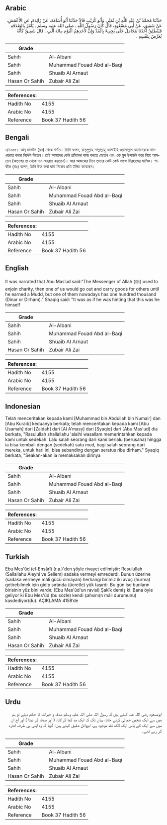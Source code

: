 ## Arabic


<div dir="rtl" lang="ar" style={{fontSize:'larger',backgroundColor:'#f8f9fa',padding:20}}>
حَدَّثَنَا مُحَمَّدُ بْنُ عَبْدِ اللَّهِ بْنِ نُمَيْرٍ، وَأَبُو كُرَيْبٍ قَالاَ حَدَّثَنَا أَبُو أُسَامَةَ، عَنْ زَائِدَةَ، عَنِ الأَعْمَشِ، عَنْ شَقِيقٍ، عَنْ أَبِي مَسْعُودٍ، قَالَ كَانَ رَسُولُ اللَّهِ ـ صلى الله عليه وسلم ـ يَأْمُرُ بِالصَّدَقَةِ فَيَنْطَلِقُ أَحَدُنَا يَتَحَامَلُ حَتَّى يَجِيءَ بِالْمُدِّ وَإِنَّ لأَحَدِهِمُ الْيَوْمَ مِائَةَ أَلْفٍ ‏.‏ قَالَ شَقِيقٌ كَأَنَّهُ يُعَرِّضُ بِنَفْسِهِ ‏.‏
</div>
<div style={{backgroundColor:'#f8f9fa',padding:20, marginBottom: 10}}><table> <thead> <tr> <th>Grade</th> <th></th> </tr> </thead> <tbody> <tr><td>Sahih</td><td>Al-Albani</td></tr><tr><td>Sahih</td><td>Muhammad Fouad Abd al-Baqi</td></tr><tr><td>Sahih</td><td>Shuaib Al Arnaut</td></tr><tr><td>Hasan Or Sahih</td><td>Zubair Ali Zai</td></tr></tbody></table><table> <thead> <tr> <th>References:</th> <th></th> </tr> </thead> <tbody><tr><td>Hadith No</td><td>4155</td></tr><tr><td>Arabic No</td><td>4155</td></tr><tr><td>Reference</td><td>Book 37 Hadith 56</td></tr></tbody></table></div>

## Bengali


<div dir="ltr" lang="bn" style={{fontSize:'larger',backgroundColor:'#f8f9fa',padding:20}}>
১/৪১৫৫। আবূ মাসউদ (রাঃ) থেকে বর্ণিত। তিনি বলেন, রাসূলুল্লাহ সাল্লাল্লাহু আলাইহি ওয়াসাল্লাম আমাদেরকে দান-খয়রাত করার নির্দেশ দিতেন। তাই আমাদের কেউ শ্রমিকের কাজ করতে যেতেন এবং এক মুদ্দ উপার্জন করে নিয়ে আসতেন (অতঃপর তা থেকে দান-খয়রাত করতেন)। আর আজকের দিনে তাদের কেউ কেউ লাখো দিরহামের মালিক। শাকীক (রাঃ) বলেন, তিনি উক্ত কথা দ্বারা নিজের প্রতি ইঙ্গিত করেছেন।
</div>
<div style={{backgroundColor:'#f8f9fa',padding:20, marginBottom: 10}}><table> <thead> <tr> <th>Grade</th> <th></th> </tr> </thead> <tbody> <tr><td>Sahih</td><td>Al-Albani</td></tr><tr><td>Sahih</td><td>Muhammad Fouad Abd al-Baqi</td></tr><tr><td>Sahih</td><td>Shuaib Al Arnaut</td></tr><tr><td>Hasan Or Sahih</td><td>Zubair Ali Zai</td></tr></tbody></table><table> <thead> <tr> <th>References:</th> <th></th> </tr> </thead> <tbody><tr><td>Hadith No</td><td>4155</td></tr><tr><td>Arabic No</td><td>4155</td></tr><tr><td>Reference</td><td>Book 37 Hadith 56</td></tr></tbody></table></div>

## English


<div dir="ltr" lang="en" style={{fontSize:'larger',backgroundColor:'#f8f9fa',padding:20}}>
It was narrated that Abu Mas’ud said:“The Messenger of Allah (ﷺ) used to enjoin charity, then one of us would go out and carry goods for others until he earned a Mudd, but one of them nowadays has one hundred thousand (Dinar or Dirham).” Shaqiq said: "It was as if he was hinting that this was he himself
</div>
<div style={{backgroundColor:'#f8f9fa',padding:20, marginBottom: 10}}><table> <thead> <tr> <th>Grade</th> <th></th> </tr> </thead> <tbody> <tr><td>Sahih</td><td>Al-Albani</td></tr><tr><td>Sahih</td><td>Muhammad Fouad Abd al-Baqi</td></tr><tr><td>Sahih</td><td>Shuaib Al Arnaut</td></tr><tr><td>Hasan Or Sahih</td><td>Zubair Ali Zai</td></tr></tbody></table><table> <thead> <tr> <th>References:</th> <th></th> </tr> </thead> <tbody><tr><td>Hadith No</td><td>4155</td></tr><tr><td>Arabic No</td><td>4155</td></tr><tr><td>Reference</td><td>Book 37 Hadith 56</td></tr></tbody></table></div>

## Indonesian


<div dir="ltr" lang="id" style={{fontSize:'larger',backgroundColor:'#f8f9fa',padding:20}}>
Telah menceritakan kepada kami [Muhammad bin Abdullah bin Numair] dan [Abu Kuraib] keduanya berkata; telah menceritakan kepada kami [Abu Usamah] dari [Zaidah] dari [Al A'masy] dari [Syaqiq] dari [Abu Mas'ud] dia berkata, "Rasulullah shallallahu 'alaihi wasallam memerintahkan kepada kami untuk sedekah. Lalu salah seorang dari kami berlalu (berusaha) hingga ia bisa kembali dengan (sedekah) satu mud, bagi salah seorang dari mereka, untuk hari ini, bisa sebanding dengan seratus ribu dirham." Syaqiq berkata, "Seakan-akan ia memaksakan dirinya
</div>
<div style={{backgroundColor:'#f8f9fa',padding:20, marginBottom: 10}}><table> <thead> <tr> <th>Grade</th> <th></th> </tr> </thead> <tbody> <tr><td>Sahih</td><td>Al-Albani</td></tr><tr><td>Sahih</td><td>Muhammad Fouad Abd al-Baqi</td></tr><tr><td>Sahih</td><td>Shuaib Al Arnaut</td></tr><tr><td>Hasan Or Sahih</td><td>Zubair Ali Zai</td></tr></tbody></table><table> <thead> <tr> <th>References:</th> <th></th> </tr> </thead> <tbody><tr><td>Hadith No</td><td>4155</td></tr><tr><td>Arabic No</td><td>4155</td></tr><tr><td>Reference</td><td>Book 37 Hadith 56</td></tr></tbody></table></div>

## Turkish


<div dir="ltr" lang="tr" style={{fontSize:'larger',backgroundColor:'#f8f9fa',padding:20}}>
Ebu Mes'ûd (el-Ensârî) (r.a.)'den şöyle rivayet edilmiştir: Resulullah (Sallallahu Aleyhi ve Sellem) sadaka vermeyi emrederdi. Bunun üzerine (sadaka vermeye mâlî gücü olmayan) herhangi birimiz iki avuç (hurma) getirebilmek için gidip sırtında (ücretle) yük taşırdı. Bu gün ise bunların birisinin yüz bini vardır. (Ebu Mes'ûd'un ravisi) Şakîk demiş ki: Bana öyle geliyor ki Ebu Mes'ûd (bu sözle) kendi şahsını(n mâli durumunu) kasdediyor(du). AÇIKLAMA 4158’de
</div>
<div style={{backgroundColor:'#f8f9fa',padding:20, marginBottom: 10}}><table> <thead> <tr> <th>Grade</th> <th></th> </tr> </thead> <tbody> <tr><td>Sahih</td><td>Al-Albani</td></tr><tr><td>Sahih</td><td>Muhammad Fouad Abd al-Baqi</td></tr><tr><td>Sahih</td><td>Shuaib Al Arnaut</td></tr><tr><td>Hasan Or Sahih</td><td>Zubair Ali Zai</td></tr></tbody></table><table> <thead> <tr> <th>References:</th> <th></th> </tr> </thead> <tbody><tr><td>Hadith No</td><td>4155</td></tr><tr><td>Arabic No</td><td>4155</td></tr><tr><td>Reference</td><td>Book 37 Hadith 56</td></tr></tbody></table></div>

## Urdu


<div dir="rtl" lang="ur" style={{fontSize:'larger',backgroundColor:'#f8f9fa',padding:20}}>
ابومسعود رضی اللہ عنہ کہتے ہیں کہ رسول اللہ صلی اللہ علیہ وسلم صدقہ و خیرات کا حکم دیتے تو ہم میں سے ایک شخص حمالی کرنے جاتا، یہاں تک کہ ایک مد کما کر لاتا، ( اور صدقہ کر دیتا ) اور آج ان میں سے ایک کے پاس ایک لاکھ نقد موجود ہے، ابووائل شقیق کہتے ہیں: گویا کہ وہ اپنی ہی طرف اشارہ کر رہے تھے۔
</div>
<div style={{backgroundColor:'#f8f9fa',padding:20, marginBottom: 10}}><table> <thead> <tr> <th>Grade</th> <th></th> </tr> </thead> <tbody> <tr><td>Sahih</td><td>Al-Albani</td></tr><tr><td>Sahih</td><td>Muhammad Fouad Abd al-Baqi</td></tr><tr><td>Sahih</td><td>Shuaib Al Arnaut</td></tr><tr><td>Hasan Or Sahih</td><td>Zubair Ali Zai</td></tr></tbody></table><table> <thead> <tr> <th>References:</th> <th></th> </tr> </thead> <tbody><tr><td>Hadith No</td><td>4155</td></tr><tr><td>Arabic No</td><td>4155</td></tr><tr><td>Reference</td><td>Book 37 Hadith 56</td></tr></tbody></table></div>